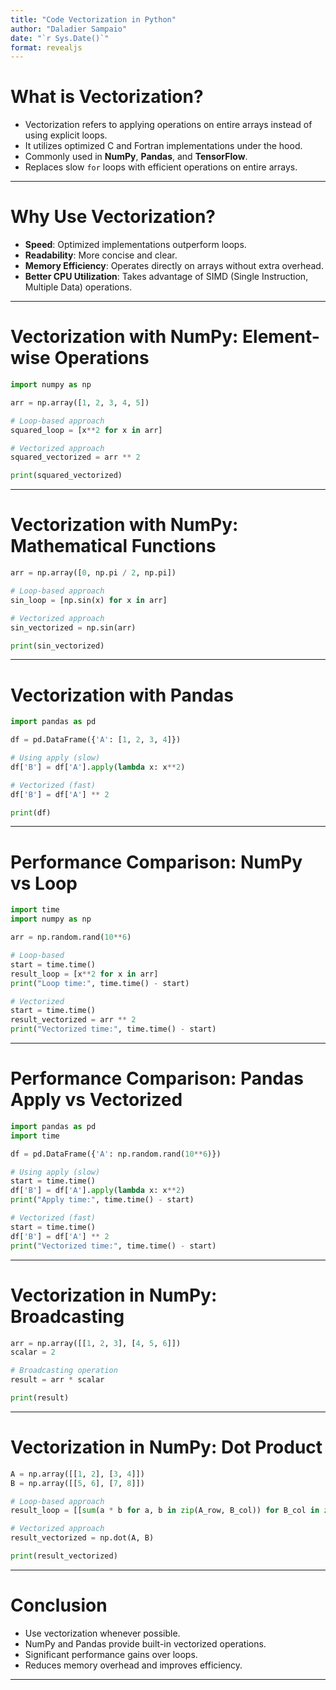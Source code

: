```yaml
---
title: "Code Vectorization in Python"
author: "Daladier Sampaio"
date: "`r Sys.Date()`"
format: revealjs
---
```


# What is Vectorization?

- Vectorization refers to applying operations on entire arrays instead of using explicit loops.
- It utilizes optimized C and Fortran implementations under the hood.
- Commonly used in **NumPy**, **Pandas**, and **TensorFlow**.
- Replaces slow `for` loops with efficient operations on entire arrays.

---

# Why Use Vectorization?

- **Speed**: Optimized implementations outperform loops.
- **Readability**: More concise and clear.
- **Memory Efficiency**: Operates directly on arrays without extra overhead.
- **Better CPU Utilization**: Takes advantage of SIMD (Single Instruction, Multiple Data) operations.

---

# Vectorization with NumPy: Element-wise Operations

```python
import numpy as np

arr = np.array([1, 2, 3, 4, 5])

# Loop-based approach
squared_loop = [x**2 for x in arr]

# Vectorized approach
squared_vectorized = arr ** 2

print(squared_vectorized)
```

---

# Vectorization with NumPy: Mathematical Functions

```python
arr = np.array([0, np.pi / 2, np.pi])

# Loop-based approach
sin_loop = [np.sin(x) for x in arr]

# Vectorized approach
sin_vectorized = np.sin(arr)

print(sin_vectorized)
```

---

# Vectorization with Pandas

```python
import pandas as pd

df = pd.DataFrame({'A': [1, 2, 3, 4]})

# Using apply (slow)
df['B'] = df['A'].apply(lambda x: x**2)

# Vectorized (fast)
df['B'] = df['A'] ** 2

print(df)
```

---

# Performance Comparison: NumPy vs Loop

```python
import time
import numpy as np

arr = np.random.rand(10**6)

# Loop-based
start = time.time()
result_loop = [x**2 for x in arr]
print("Loop time:", time.time() - start)

# Vectorized
start = time.time()
result_vectorized = arr ** 2
print("Vectorized time:", time.time() - start)
```

---

# Performance Comparison: Pandas Apply vs Vectorized

```python
import pandas as pd
import time

df = pd.DataFrame({'A': np.random.rand(10**6)})

# Using apply (slow)
start = time.time()
df['B'] = df['A'].apply(lambda x: x**2)
print("Apply time:", time.time() - start)

# Vectorized (fast)
start = time.time()
df['B'] = df['A'] ** 2
print("Vectorized time:", time.time() - start)
```

---

# Vectorization in NumPy: Broadcasting

```python
arr = np.array([[1, 2, 3], [4, 5, 6]])
scalar = 2

# Broadcasting operation
result = arr * scalar

print(result)
```

---

# Vectorization in NumPy: Dot Product

```python
A = np.array([[1, 2], [3, 4]])
B = np.array([[5, 6], [7, 8]])

# Loop-based approach
result_loop = [[sum(a * b for a, b in zip(A_row, B_col)) for B_col in zip(*B)] for A_row in A]

# Vectorized approach
result_vectorized = np.dot(A, B)

print(result_vectorized)
```

---

# Conclusion

- Use vectorization whenever possible.
- NumPy and Pandas provide built-in vectorized operations.
- Significant performance gains over loops.
- Reduces memory overhead and improves efficiency.

---
